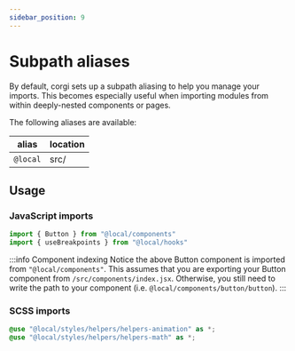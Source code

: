 ```yaml
---
sidebar_position: 9
---
```


# Subpath aliases

By default, corgi sets up a subpath aliasing to help you manage your imports. This becomes especially useful when importing modules from within deeply-nested components or pages.  

The following aliases are available:  


| alias               | location       |
| ------------------- | -------------- |
| `@local`            | src/           |

## Usage

### JavaScript imports
```jsx title=src/pages/[locale]/about/index.jsx
import { Button } from "@local/components"
import { useBreakpoints } from "@local/hooks"
```

:::info Component indexing
Notice the above Button component is imported from `"@local/components"`. This assumes that you are exporting your Button component from `/src/components/index.jsx`. Otherwise, you still need to write the path to your component (i.e. `@local/components/button/button`).
:::

### SCSS imports
```scss title=src/components/your-component/your-component.module.scss
@use "@local/styles/helpers/helpers-animation" as *;
@use "@local/styles/helpers/helpers-math" as *;
```